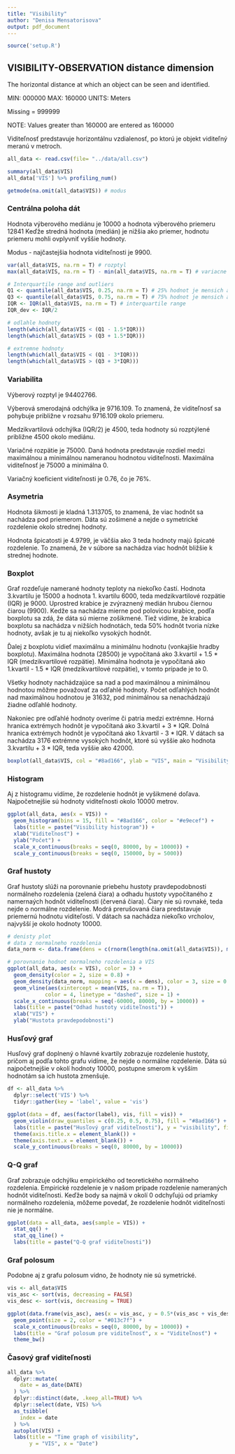 ```yaml
---
title: "Visibility"
author: "Denisa Mensatorisova"
output: pdf_document
---
```


```r
source('setup.R')
```

## VISIBILITY-OBSERVATION distance dimension

The horizontal distance at which an object can be seen and identified.

MIN: 000000 MAX: 160000 UNITS: Meters

Missing = 999999

NOTE: Values greater than 160000 are entered as 160000

Viditeľnosť predstavuje horizontálnu vzdialenosť, po ktorú je objekt viditeľný meranú v metroch.

```r
all_data <- read.csv(file= "../data/all.csv")
```


```r
summary(all_data$VIS)
all_data['VIS'] %>% profiling_num()

getmode(na.omit(all_data$VIS)) # modus
```

### Centrálna poloha dát

Hodnota výberového mediánu je 10000 a hodnota výberového priemeru 12841 Keďže stredná hodnota (medián) je nižšia ako priemer, hodnotu priemeru mohli ovplyvniť vyššie hodnoty.

Modus - najčastejšia hodnota viditeľnosti je 9900.


```r
var(all_data$VIS, na.rm = T) # rozptyl
max(all_data$VIS, na.rm = T) - min(all_data$VIS, na.rm = T) # variacne rozpatie

# Interquartile range and outliers
Q1 <- quantile(all_data$VIS, 0.25, na.rm = T) # 25% hodnot je mensich a 75% vacsich
Q3 <- quantile(all_data$VIS, 0.75, na.rm = T) # 75% hodnot je mensich a 25% vacsich
IQR <- IQR(all_data$VIS, na.rm = T) # interquartile range
IQR_dev <- IQR/2

# odlahle hodnoty
length(which(all_data$VIS < (Q1 - 1.5*IQR)))
length(which(all_data$VIS > (Q3 + 1.5*IQR)))

# extremne hodnoty
length(which(all_data$VIS < (Q1 - 3*IQR)))
length(which(all_data$VIS > (Q3 + 3*IQR)))

```

### Variabilita

Výberový rozptyl je 94402766.

Výberová smerodajná odchýlka je 9716.109. To znamená, že viditeľnosť sa pohybuje približne v rozsahu 9716.109 okolo priemeru. 

Medzikvartilová odchýlka (IQR/2) je 4500, teda hodnoty sú rozptýlené približne 4500 okolo mediánu.

Variačné rozpätie je 75000. Daná hodnota predstavuje rozdiel medzi maximálnou a minimálnou nameranou hodnotou viditeľnosti. Maximálna viditeľnosť je 75000 a minimálna 0. 

Variačný koeficient viditeľnosti je 0.76, čo je 76%.


### Asymetria

Hodnota šikmosti je kladná 1.313705, to znamená, že viac hodnôt sa nachádza pod priemerom. Dáta sú zošimené a nejde o symetrické rozdelenie okolo strednej hodnoty. 

Hodnota špicatosti je 4.9799, je väčšia ako 3 teda hodnoty majú špicaté rozdelenie. To znamená, že v súbore sa nachádza viac hodnôt bližšie k strednej hodnote.


### Boxplot

Graf rozdeľuje namerané hodnoty teploty na niekoľko častí. Hodnota 3.kvartilu je 15000 a hodnota 1. kvartilu 6000, teda medzikvartilové rozpätie (IQR) je 9000. Uprostred krabice je zvýraznený medián hrubou čiernou čiarou (9900). Kedže sa nachádza mierne pod polovicou krabice, podľa boxplotu sa zdá, že dáta sú mierne zošikmené. Tiež vidíme, že krabica boxplotu sa nachádza v nižších hodnotách, teda 50% hodnôt tvoria nízke hodnoty, avšak je tu aj niekoľko vysokých hodnôt.

Ďalej z boxplotu vidieť maximálnu a minimálnu hodnotu (vonkajšie hradby boxplotu).
Maximálna hodnota (28500) je vypočítaná ako 3.kvartil + 1.5 * IQR (medzikvartilové rozpätie).
Minimálna hodnota je vypočítaná ako 1.kvartil - 1.5 * IQR (medzikvartilové rozpätie), v tomto prípade je to 0.

Všetky hodnoty nachádzajúce sa nad a pod maximálnou a minimálnou hodnotou môžme považovať za odľahlé hodnoty. Počet odľahlých hodnôt nad maximálnou hodnotou je 31632, pod minimálnou sa nenachádzajú žiadne odľahlé hodnoty. 

Nakoniec pre odľahlé hodnoty overíme či patria medzi extrémne.
Horná hranica extrémych hodnôt je vypočítaná ako 3.kvartil + 3 * IQR.
Dolná hranica extrémych hodnôt je vypočítaná ako 1.kvartil - 3 * IQR.
V dátach sa nachádza 3176 extrémne vysokých hodnôt, ktoré sú vyššie ako hodnota 3.kvartilu + 3 * IQR, teda vyššie ako 42000.

```r
boxplot(all_data$VIS, col = "#8ad166", ylab = "VIS", main = "Visibility boxplot")
```


### Histogram

Aj z histogramu vidíme, že rozdelenie hodnôt je vyšikmené doľava. Najpočetnejšie sú hodnoty viditeľnosti okolo 10000 metrov.

```r

ggplot(all_data, aes(x = VIS)) + 
  geom_histogram(bins = 15, fill = "#8ad166", color = "#e9ecef") +
  labs(title = paste("Visibility histogram")) +
  xlab("Viditeľnosť") +
  ylab("Počet") +
  scale_x_continuous(breaks = seq(0, 80000, by = 10000)) +
  scale_y_continuous(breaks = seq(0, 150000, by = 5000))
```


### Graf hustoty

Graf hustoty slúži na porovnanie priebehu hustoty pravdepodobnosti normálneho rozdelenia (zelená čiara) a odhadu hustoty vypočítaného z namernaých hodnôt viditeľnosti (červená čiara). Čiary nie sú rovnaké, teda nejde o normálne rozdelenie. Modrá prerušovaná čiara predstavuje priemernú hodnotu viditeľosti. V dátach sa nachádza niekoľko vrcholov, najvyšší je okolo hodnoty 10000.  

```r

# denisty plot 
# data z normalneho rozdelenia
data_norm <- data.frame(dens = c(rnorm(length(na.omit(all_data$VIS)), mean(all_data$VIS, na.rm = T), sd(all_data$VIS, na.rm = T))))

# porovnanie hodnot normalneho rozdelenia a VIS
ggplot(all_data, aes(x = VIS), color = 3) + 
  geom_density(color = 2, size = 0.8) +
  geom_density(data_norm, mapping = aes(x = dens), color = 3, size = 0.8) +
  geom_vline(aes(xintercept = mean(VIS, na.rm = T)),
            color = 4, linetype = "dashed", size = 1) +
  scale_x_continuous(breaks = seq(-60000, 80000, by = 10000)) +
  labs(title = paste("Odhad hustoty viditeľnosti")) +
  xlab("VIS") +
  ylab("Hustota pravdepodobnosti")

```


### Husľový graf

Husľový graf doplnený o hlavné kvartily zobrazuje rozdelenie hustoty, pričom aj podľa tohto grafu vidíme, že nejde o normálne rozdelenie. Dáta sú najpočetnejšie v okolí hodnoty 10000, postupne smerom k vyšším hodnotám sa ich hustota zmenšuje.

```r

df <- all_data %>%
  dplyr::select('VIS') %>%
  tidyr::gather(key = 'label', value = 'vis')

ggplot(data = df, aes(factor(label), vis, fill = vis)) +
  geom_violin(draw_quantiles = c(0.25, 0.5, 0.75), fill = "#8ad166") +
  labs(title = paste("Husľový graf viditeľnosti"), y = "visibility", fill = "visibility") +
  theme(axis.title.x = element_blank()) +
  theme(axis.text.x = element_blank()) +
  scale_y_continuous(breaks = seq(0, 80000, by = 10000))

```

### Q-Q graf

Graf zobrazuje odchýlku empirického od teoretického normálneho rozdelenia. Empirické rozdelenie je v našom prípade rozdelenie nameraných hodnôt viditeľnosti. Keďže body sa najmä v okolí 0 odchyľujú od priamky normálneho rozdelenia, môžeme povedať, že rozdelenie hodnôt viditeľnosti nie je normálne.

```r

ggplot(data = all_data, aes(sample = VIS)) +
  stat_qq() + 
  stat_qq_line() +
  labs(title = paste("Q-Q graf viditeľnosti"))

```

### Graf polosum

Podobne aj z grafu polosum vidno, že hodnoty nie sú symetrické.

```r

vis <- all_data$VIS
vis_asc <- sort(vis, decreasing = FALSE)
vis_desc <- sort(vis, decreasing = TRUE)

ggplot(data.frame(vis_asc), aes(x = vis_asc, y = 0.5*(vis_asc + vis_desc))) + 
  geom_point(size = 2, color = "#013c7f") +
  scale_x_continuous(breaks = seq(0, 80000, by = 10000)) +
  labs(title = "Graf polosum pre viditeľnosť", x = "Viditeľnosť") +
  theme_bw()

```


### Časový graf viditeľnosti

```r

all_data %>% 
  dplyr::mutate(
    date = as_date(DATE)
  ) %>%
  dplyr::distinct(date, .keep_all=TRUE) %>%
  dplyr::select(date, VIS) %>%
  as_tsibble(
    index = date
  ) %>%
  autoplot(VIS) +
  labs(title = "Time graph of visibility",
       y = "VIS", x = "Date")
```